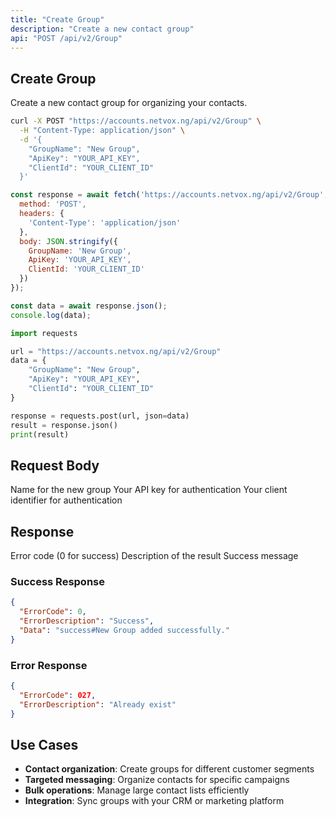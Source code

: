 ```yaml
---
title: "Create Group"
description: "Create a new contact group"
api: "POST /api/v2/Group"
---
```


## Create Group

Create a new contact group for organizing your contacts.

<CodeGroup>

```bash cURL
curl -X POST "https://accounts.netvox.ng/api/v2/Group" \
  -H "Content-Type: application/json" \
  -d '{
    "GroupName": "New Group",
    "ApiKey": "YOUR_API_KEY",
    "ClientId": "YOUR_CLIENT_ID"
  }'
```

```javascript JavaScript
const response = await fetch('https://accounts.netvox.ng/api/v2/Group', {
  method: 'POST',
  headers: {
    'Content-Type': 'application/json'
  },
  body: JSON.stringify({
    GroupName: 'New Group',
    ApiKey: 'YOUR_API_KEY',
    ClientId: 'YOUR_CLIENT_ID'
  })
});

const data = await response.json();
console.log(data);
```

```python Python
import requests

url = "https://accounts.netvox.ng/api/v2/Group"
data = {
    "GroupName": "New Group",
    "ApiKey": "YOUR_API_KEY",
    "ClientId": "YOUR_CLIENT_ID"
}

response = requests.post(url, json=data)
result = response.json()
print(result)
```

</CodeGroup>

## Request Body

<ParamField body="GroupName" type="string" required>
  Name for the new group
</ParamField>

<ParamField body="ApiKey" type="string" required>
  Your API key for authentication
</ParamField>

<ParamField body="ClientId" type="string" required>
  Your client identifier for authentication
</ParamField>

## Response

<ResponseField name="ErrorCode" type="number">
  Error code (0 for success)
</ResponseField>

<ResponseField name="ErrorDescription" type="string">
  Description of the result
</ResponseField>

<ResponseField name="Data" type="string">
  Success message
</ResponseField>

### Success Response

```json
{
  "ErrorCode": 0,
  "ErrorDescription": "Success",
  "Data": "success#New Group added successfully."
}
```

### Error Response

```json
{
  "ErrorCode": 027,
  "ErrorDescription": "Already exist"
}
```

## Use Cases

- **Contact organization**: Create groups for different customer segments
- **Targeted messaging**: Organize contacts for specific campaigns
- **Bulk operations**: Manage large contact lists efficiently
- **Integration**: Sync groups with your CRM or marketing platform
